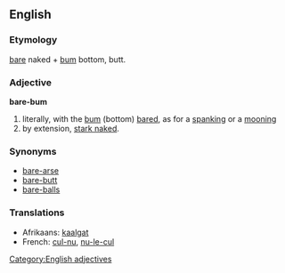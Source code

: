==English==

===Etymology===
[[bare]] naked + [[bum]] bottom, butt.

===Adjective===
'''bare-bum'''

# literally, with the [[bum]] (bottom) [[bared]], as for a [[spanking]] or a [[mooning]]
# by extension, [[stark naked]].

===Synonyms===
* [[bare-arse]]
* [[bare-butt]]
* [[bare-balls]]

===Translations===
{{rfc-level|Translations at L3+ (AutoFormat would have corrected level of Synonyms)}}
*Afrikaans: [[kaalgat]]
*French: [[cul-nu]], [[nu-le-cul]]

[[Category:English adjectives]]